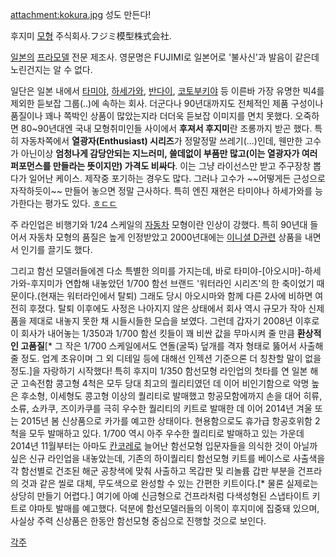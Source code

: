 attachment:kokura.jpg
성도 만든다!

후지미 [[모형]] 주식회사.フジミ模型株式会社.

[[일본]]의 [[프라모델]] 전문 제조사. 영문명은 FUJIMI로 일본어로 '불사신'과 발음이 같은데 노린건지는 알 수 없다.

일단은 일본 내에서 [[타미야]], [[하세가와]], [[반다이]], [[코토부키야]] 등 이른바 가장 유명한 빅4를 제외한 듣보잡 그룹(..)에 속하는 회사. 더군다나 90년대까지도 전체적인 제품 구성이나 품질이나 꽤나 쪽박인 상품이 많았는지라 더더욱 듣보잡 이미지를 면치 못했다. 오죽하면 80~90년대엔 국내 모형취미인들 사이에서 '''후져서 후지미'''란 조롱까지 받곤 했다. 특히 자동차쪽에서 '''열광자(Enthusiast) 시리즈'''가 정말정말 쓰레기(...)인데, 웬만한 고수가 아닌이상 '''엄청나게 감당안되는 지느러미, 쓸데없이 부품만 많고(이는 열광자가 여러퍼포먼스를 만들라는 뜻이지만) 가격도 비싸다'''. 이는 그냥 라이선스만 받고 주구장창 뽑다가 일어난 케이스. 제작중 포기하는 경우도 많다. 그러나 고수가 ~~어떻게든 근성으로 자작하듯이~~ 만들어 놓으면 정말 근사하다. 특히 엔진 재현은 타미야나 하세가와를 능가한다는 평가도 있다. [http://blog.daum.net/_blog/_m/articleView.do?blogid=0K4gG&articleno=6312900 ㅎㄷㄷ]

주 라인업은 비행기와 1/24 스케일의 [[자동차]] 모형이란 인상이 강했다. 특히 90년대 들어서 자동차 모형의 품질은 높게 인정받았고 2000년대에는 [[이니셜 D]]관련 상품을 내면서 인기를 끌기도 했다.

그리고 함선 모델러들에겐 다소 특별한 의미를 가지는데, 바로 타미야-[아오시마]-하세가와-후지미가 연합해 내놓았던 1/700 함선 브랜드 '워터라인 시리즈'의 한 축이었기 때문이다.(현재는 워터라인에서 탈퇴) 그래도 당시 아오시마와 함께 다른 2사에 비하면 여전히 후졌다. 탈퇴 이후에도 사정은 나아지지 않은 상태에서 회사 역시 규모가 작아 신제품을 제대로 내놓지 못한 채 시들시들한 모습을 보였다.
그런데 갑자기 2008년 이후로 이 회사가 내어놓는 1/350과 1/700 함선 킷들이 꽤 비싼 값을 무마시켜 줄 만큼 '''환상적인 고품질'''[* 그 작은 1/700 스케일에서도 연돌(굴뚝) 덮개를 격자 형태로 뚫어서 사출해줄 정도. 업계 초유이며 그 외 디테일 등에 대해선 인젝션 기준으론 더 칭찬할 말이 없을 정도.]을 자랑하기 시작했다! 특히 후지미 1/350 함선모형 라인업의 첫타를 연 일본 해군 고속전함 콩고형 4척은 모두 당대 최고의 퀄리티였던 데 이어 비인기함으로 악명 높은 후소형, 이세형도 콩고형 이상의 퀄리티로 발매했고 항공모함에까지 손을 대어 히류, 소류, 쇼카쿠, 즈이카쿠를 극히 우수한 퀄리티의 키트로 발매한 데 이어 2014년 겨울 또는 2015년 봄 신상품으로 카가를 예고한 상태이다. 현용함으로도 휴가급 항공호위함 2척을 모두 발매하고 있다.
1/700 역시 아주 우수한 퀄리티로 발매하고 있는 가운데 2014년 11월부터는 아마도 [[칸코레]]로 늘어난 함선모형 입문자들을 의식한 것이 아닐까 싶은 신규 라인업을 내놓았는데, 기존의 하이퀄리티 함선모형 키트를 베이스로 사출색을 각 함선별로 건조된 해군 공창색에 맞춰 사출하고 목갑판 및 리놀륨 갑판 부분을 건프라의 것과 같은 씰로 대체, 무도색으로 완성할 수 있는 간편한 키트이다.[* 물론 실제로는 상당히 만들기 어렵다.] 여기에 아예 신금형으로 건프라처럼 다색성형된 스냅타이트 키트로 야마토 발매를 예고했다. 덕분에 함선모델러들의 이목이 후지미에 집중돼 있으며, 사실상 주력 신상품은 한동안 함선모형 중심으로 진행할 것으로 보인다.

[[각주]]
